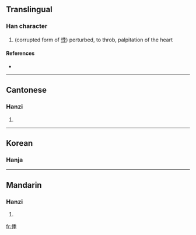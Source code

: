 ==Translingual==

===Han character===
{{Han char|rn=9|rad=人|as=08|sn=10|four=|canj=人竹木木 (OHDD)}}

# (corrupted form of [[悸]]) perturbed, to throb, palpitation of the heart

====References====
* {{Han ref|kx=0109.171|hdz=10179.070|uh=3467|ud=13415}}

----

==Cantonese==

===Hanzi===
{{yue-hanzi|jyut=|y=gwaai3}}

# {{defn|Cantonese}}
----

==Korean==

===Hanja===
{{ko-hanja|hangeul=계|rv=gye|mr=kye|y=kyey|eumhun=두근거리다|ehrv=dugeungeorida|ehmr=tugŭn'gŏrida|ehy=twukunkelita}}

----

==Mandarin==

===Hanzi===
{{cmn-hanzi|pin=[[jì]] ([[ji4]])|wg=chi<sup>4</sup>}}

# {{defn|Mandarin}}

[[fr:㑧]]